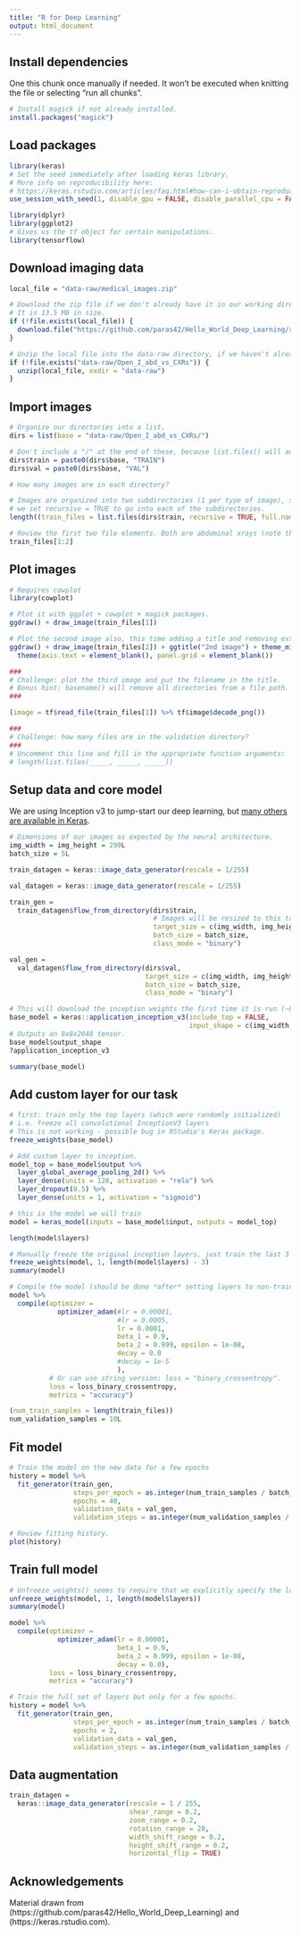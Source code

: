 ```yaml
---
title: "R for Deep Learning"
output: html_document
---
```


## Install dependencies

One this chunk once manually if needed. It won't be executed when knitting the file or selecting "run all chunks".

```r
# Install magick if not already installed.
install.packages("magick")
```

## Load packages

```r

library(keras)
# Set the seed immediately after loading keras library.
# More info on reproducibility here:
# https://keras.rstudio.com/articles/faq.html#how-can-i-obtain-reproducible-results-using-keras-during-development
use_session_with_seed(1, disable_gpu = FALSE, disable_parallel_cpu = FALSE)

library(dplyr)
library(ggplot2)
# Gives us the tf object for certain manipulations.
library(tensorflow)

```

## Download imaging data

```r
local_file = "data-raw/medical_images.zip"

# Download the zip file if we don't already have it in our working directory.
# It is 13.5 MB in size.
if (!file.exists(local_file)) {
  download.file("https://github.com/paras42/Hello_World_Deep_Learning/raw/9921a12c905c00a88898121d5dc538e3b524e520/Open_I_abd_vs_CXRs.zip", local_file)
}

# Unzip the local file into the data-raw directory, if we haven't already.
if (!file.exists("data-raw/Open_I_abd_vs_CXRs")) {
  unzip(local_file, exdir = "data-raw")
}  
```

## Import images

```r
# Organize our directories into a list.
dirs = list(base = "data-raw/Open_I_abd_vs_CXRs/")

# Don't include a "/" at the end of these, because list.files() will add later.
dirs$train = paste0(dirs$base, "TRAIN")
dirs$val = paste0(dirs$base, "VAL")

# How many images are in each directory?

# Images are organized into two subdirectories (1 per type of image), so
# we set recursive = TRUE to go into each of the subdirectories.
length((train_files = list.files(dirs$train, recursive = TRUE, full.names = TRUE)))

# Review the first two file elements. Both are abdominal xrays (note the subdirectory).
train_files[1:2]
```

## Plot images

```r

# Requires cowplot
library(cowplot)

# Plot it with ggplot + cowplot + magick packages.
ggdraw() + draw_image(train_files[1])

# Plot the second image also, this time adding a title and removing extra items.
ggdraw() + draw_image(train_files[2]) + ggtitle("2nd image") + theme_minimal() +
  theme(axis.text = element_blank(), panel.grid = element_blank())

###
# Challenge: plot the third image and put the filename in the title.
# Bonus hint: basename() will remove all directories from a file path.
###

(image = tf$read_file(train_files[1]) %>% tf$image$decode_png())

###
# Challenge: how many files are in the validation directory?
###
# Uncomment this line and fill in the appropriate function arguments:
# length(list.files(_____, _____, _____))


```

## Setup data and core model

We are using Inception v3 to jump-start our deep learning, but [many others are available in Keras](https://keras.rstudio.com/articles/applications.html).

```r
# Dimensions of our images as expected by the neural architecture.
img_width = img_height = 299L
batch_size = 5L

train_datagen = keras::image_data_generator(rescale = 1/255)

val_datagen = keras::image_data_generator(rescale = 1/255)

train_gen =
  train_datagen$flow_from_directory(dirs$train,
                                    # Images will be resized to this target size.
                                    target_size = c(img_width, img_height),
                                    batch_size = batch_size,
                                    class_mode = "binary")

val_gen =
  val_datagen$flow_from_directory(dirs$val,
                                  target_size = c(img_width, img_height),
                                  batch_size = batch_size,
                                  class_mode = "binary")

# This will download the inception weights the first time it is run (~84 MB)
base_model = keras::application_inception_v3(include_top = FALSE,
                                             input_shape = c(img_width, img_height, 3L))
# Outputs an 8x8x2048 tensor.
base_model$output_shape
?application_inception_v3

summary(base_model)
```

## Add custom layer for our task

```r

# first: train only the top layers (which were randomly initialized)
# i.e. freeze all convolutional InceptionV3 layers
# This is not working - possible bug in RStudio's Keras package.
freeze_weights(base_model)

# Add custom layer to inception.
model_top = base_model$output %>%
  layer_global_average_pooling_2d() %>%
  layer_dense(units = 128, activation = "relu") %>%
  layer_dropout(0.5) %>%
  layer_dense(units = 1, activation = "sigmoid")

# this is the model we will train
model = keras_model(inputs = base_model$input, outputs = model_top)

length(model$layers)

# Manually freeze the original inception layers, just train the last 3 layers.
freeze_weights(model, 1, length(model$layers) - 3)
summary(model)

# Compile the model (should be done *after* setting layers to non-trainable)
model %>%
  compile(optimizer =
            optimizer_adam(#lr = 0.00001,
                           #lr = 0.0005,
                           lr = 0.0001,
                           beta_1 = 0.9,
                           beta_2 = 0.999, epsilon = 1e-08,
                           decay = 0.0
                           #decay = 1e-5
                           ),
          # Or can use string version: loss = "binary_crossentropy".
          loss = loss_binary_crossentropy,
          metrics = "accuracy")

(num_train_samples = length(train_files))
num_validation_samples = 10L
```

## Fit model

```r

# Train the model on the new data for a few epochs
history = model %>%
  fit_generator(train_gen,
                steps_per_epoch = as.integer(num_train_samples / batch_size),
                epochs = 40,
                validation_data = val_gen,
                validation_steps = as.integer(num_validation_samples / batch_size))

# Review fitting history.
plot(history)
```

## Train full model

```r
# Unfreeze_weights() seems to require that we explicitly specify the layers.
unfreeze_weights(model, 1, length(model$layers))
summary(model)

model %>%
  compile(optimizer =
            optimizer_adam(lr = 0.00001,
                           beta_1 = 0.9,
                           beta_2 = 0.999, epsilon = 1e-08,
                           decay = 0.0),
          loss = loss_binary_crossentropy,
          metrics = "accuracy")

# Train the full set of layers but only for a few epochs. 
history = model %>%
  fit_generator(train_gen,
                steps_per_epoch = as.integer(num_train_samples / batch_size),
                epochs = 2,
                validation_data = val_gen,
                validation_steps = as.integer(num_validation_samples / batch_size))
```

## Data augmentation

```r
train_datagen =
  keras::image_data_generator(rescale = 1 / 255,
                              shear_range = 0.2,
                              zoom_range = 0.2,
                              rotation_range = 20,
                              width_shift_range = 0.2,
                              height_shift_range = 0.2,
                              horizontal_flip = TRUE)

```

## Acknowledgements

Material drawn from (https://github.com/paras42/Hello_World_Deep_Learning) and (https://keras.rstudio.com).